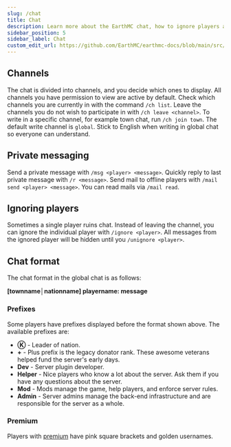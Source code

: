 ---
slug: /chat
title: Chat
description: Learn more about the EarthMC chat, how to ignore players and switch channels.
sidebar_position: 5
sidebar_label: Chat
custom_edit_url: https://github.com/EarthMC/earthmc-docs/blob/main/src/docs/chat.mdx
---
## Channels
The chat is divided into channels, and you decide which ones to display. All channels you have permission to view are active by default. Check which channels you are currently in with the command `/ch list`. Leave the channels you do not wish to participate in with `/ch leave <channel>`. To write in a specific channel, for example town chat, run `/ch join town`. The default write channel is `global`. Stick to English when writing in global chat so everyone can understand.

## Private messaging
Send a private message with `/msg <player> <message>`. Quickly reply to last private message with `/r <message>`. Send mail to offline players with `/mail send <player> <message>`. You can read mails via `/mail read`.

## Ignoring players
Sometimes a single player ruins chat. Instead of leaving the channel, you can ignore the individual player with `/ignore <player>`. All messages from the ignored player will be hidden until you `/unignore <player>`.

## Chat format
The chat format in the global chat is as follows:

**[townname│nationname] playername: message**

### Prefixes
Some players have prefixes displayed before the format shown above. The available prefixes are:
* **Ⓚ** - Leader of nation.
* **+** - Plus prefix is the legacy donator rank. These awesome veterans helped fund the server's early days.
* **Dev** - Server plugin developer.
* **Helper** - Nice players who know a lot about the server. Ask them if you have any questions about the server.
* **Mod** - Mods manage the game, help players, and enforce server rules. 
* **Admin** - Server admins manage the back-end infrastructure and are responsible for the server as a whole. 

### Premium
Players with [premium](https://store.earthmc.net/category/premium) have pink square brackets and golden usernames.
